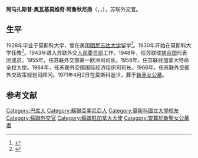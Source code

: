 {{同名人物|阿鲁秋尼扬|阿鲁秋尼扬}}
{{Infobox officeholder
| 姓名     = 阿马扎斯普·阿鲁秋尼扬
| 原名     = Амазасп Арутюнян
| 图像     = 
| 性别     = 男
| 职务     = 苏联驻[[加拿大|加拿大]][[特命全权大使|特命全权大使]]
| 就任日期 = 1958年10月26日
| 卸任日期 = 1963年2月20日	
| 前任     = [[德米特里·斯捷潘诺维奇·丘瓦欣|德米特里·丘瓦欣]]
| 继任     = [[伊万·法捷耶维奇·什佩季科|伊万·什佩季科]]
| 出生日期 = {{OldStyleDate|1902年|10月14日|10月1日}}
| 出生地点 = 俄罗斯帝国[[巴库|巴库]]
| 逝世日期 = {{Dda|1971|4|2|1902|10|14}}
| 逝世地点 = 苏联[[莫斯科|莫斯科]]
| 国籍     = 苏联
| 职业     = [[外交官|外交官]]
| 政党     = {{CPS}}
| 获奖     = {{{!}} style="background:transparent"
{{!}}{{列宁勋章}} {{!!}} {{劳动红旗勋章}} {{!!}} {{劳动红旗勋章}} {{!!}} {{苏联荣誉勋章}}
{{!}}-
{{!}}{{卫国战争中忘我劳动奖章}} {{!!}}{{莫斯科建城八百周年奖章}}
{{!}}}
}}

'''阿马扎斯普·奥瓦基莫维奇·阿鲁秋尼扬'''（{{lang-ru|Амазасп Овакимович Арутюнян}}，{{lang-hy|Համազասպ Հովակիմի Հարությունունյան}}，{{bd|1902年|10月14日|1971年|4月2日|catIdx=Arutyunyan}}），苏联外交官。
== 生平 ==
1928年毕业于莫斯科大学，曾在美国[[明尼苏达大学|明尼苏达大学]]留学<ref>{{cite web |title=Амазасп Овакимович Арутюнян |url=https://hayreniq.ru/znamenitye_armyane/diplomaty/3736-amazasp-ovakimovich-arutyunyan.html |publisher=Hayreniq.ru |date=2009-09-04 |accessdate=2020-10-02 |language=ru |archive-date=2019-10-24 |archive-url=https://web.archive.org/web/20191024052250/http://hayreniq.ru/znamenitye_armyane/diplomaty/3736-amazasp-ovakimovich-arutyunyan.html |dead-url=no }}</ref>。1930年开始在莫斯科大学任教<ref>{{cite book |author=С Айвазян |title=История России: Армянский след |date=2000 |publisher=Крон - Пресс |isbn=9785232012236 |page=364 |url=https://books.google.com/books?id=GY7wAAAAMAAJ& |language=ru}}</ref>。1943年进入苏联外交[[人民委员部_(苏联)|人民委员部]]工作。1948年，任苏联驻[[联合国|联合国]]代表团成员。1955年，任苏联外交部第一欧洲司司长。1958年，任苏联驻加拿大特命全权大使。1964年，任苏联外交部国际经济组织司司长。1966年，任苏联外交部外交政策规划司顾问。1971年4月2日在莫斯科逝世，葬于[[新圣女公墓|新圣女公墓]]。
== 参考文献 ==
{{Reflist}}
{{Authority control}}
{{DEFAULTSORT:Arutyunyan, Amazasp}}
[[Category:巴库人|Category:巴库人]]
[[Category:蘇聯亞美尼亞人|Category:蘇聯亞美尼亞人]]
[[Category:莫斯科國立大學校友|Category:莫斯科國立大學校友]]
[[Category:蘇聯外交官|Category:蘇聯外交官]]
[[Category:蘇聯駐加拿大大使|Category:蘇聯駐加拿大大使]]
[[Category:安葬於新聖女公墓者|Category:安葬於新聖女公墓者]]